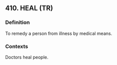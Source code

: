 ## 410. HEAL (TR)
### Definition
To remedy a person from illness by medical means.

### Contexts
Doctors heal people.

